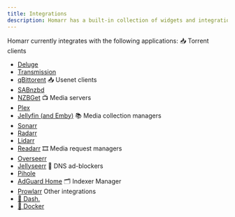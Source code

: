 ```yaml
---
title: Integrations
description: Homarr has a built-in collection of widgets and integrations that connect to your applications and enable you to control them directly from your dashboards
---
```



Homarr currently integrates with the following applications:
📥 Torrent clients
- [Deluge](https://homarr.dev/docs/management/integrations/torrent#deluge)
- [Transmission](https://homarr.dev/docs/management/integrations/torrent#transmission)
- [qBittorent](https://homarr.dev/docs/management/integrations/torrent#qbittorrent)
📥 Usenet clients
- [SABnzbd](https://homarr.dev/docs/management/integrations/usenet#sabnzbd)
- [NZBGet](https://homarr.dev/docs/management/integrations/usenet#nzbget)
📺 Media servers
- [Plex](https://homarr.dev/docs/management/integrations/media-server#plex)
- [Jellyfin (and Emby)](https://homarr.dev/docs/management/integrations/media-server#jellyfin-and-emby)
📚 Media collection managers
- [Sonarr](https://homarr.dev/docs/management/integrations/servarr#sonarr)
- [Radarr](https://homarr.dev/docs/management/integrations/servarr#radarr)
- [Lidarr](https://homarr.dev/docs/management/integrations/servarr#lidarr)
- [Readarr](https://homarr.dev/docs/management/integrations/servarr#readarr)
🎞️ Media request managers
- [Overseerr](https://homarr.dev/docs/management/integrations/media-requester/)
- [Jellyseerr](https://homarr.dev/docs/management/integrations/media-requester/)
🚫 DNS ad-blockers
- [Pihole](https://homarr.dev/docs/management/integrations/dns#pihole)
- [AdGuard Home](https://homarr.dev/docs/management/integrations/dns#adguard-home)
🗂️ Indexer Manager
- [Prowlarr](https://homarr.dev/docs/management/integrations/indexer-manager#prowlarr)
Other integrations
- [🔌 Dash.](https://homarr.dev/docs/management/integrations/hardware#dash)
- [🐳 Docker](https://homarr.dev/docs/management/integrations/containers#docker)